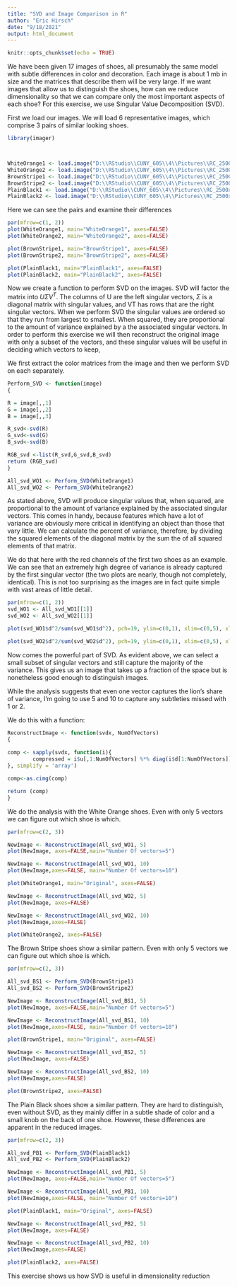 ```yaml
---
title: "SVD and Image Comparison in R"
author: "Eric Hirsch"
date: "9/18/2021"
output: html_document
---
```


```r
knitr::opts_chunk$set(echo = TRUE)
```
We have been given 17 images of shoes, all presumably the same model with subtle differences in color and decoration. Each image is about 1 mb in size and the matrices that describe them will be very large. If we want images that allow us to distinguish the shoes, how can we reduce dimensionality so that we can compare only the most important aspects of each shoe?  For this exercise, we use Singular Value Decomposition (SVD).

First we load our images. We will load 6 representative images, which comprise 3 pairs of similar looking shoes.

```r
library(imager)



WhiteOrange1 <- load.image("D:\\RStudio\\CUNY_605\\4\\Pictures\\RC_2500x1200_2014_us_53446.jpg")
WhiteOrange2 <- load.image("D:\\RStudio\\CUNY_605\\4\\Pictures\\RC_2500x1200_2014_us_53649.jpg")
BrownStripe1 <- load.image("D:\\RStudio\\CUNY_605\\4\\Pictures\\RC_2500x1200_2014_us_54130.jpg")
BrownStripe2 <- load.image("D:\\RStudio\\CUNY_605\\4\\Pictures\\RC_2500x1200_2014_us_54148.jpg")
PlainBlack1 <- load.image("D:\\RStudio\\CUNY_605\\4\\Pictures\\RC_2500x1200_2014_us_54018.jpg")
PlainBlack2 <- load.image("D:\\RStudio\\CUNY_605\\4\\Pictures\\RC_2500x1200_2014_us_54067.jpg")
```


Here we can see the pairs and examine their differences

```r

par(mfrow=c(1, 2))
plot(WhiteOrange1, main="WhiteOrange1", axes=FALSE)
plot(WhiteOrange2, main="WhiteOrange2", axes=FALSE)

plot(BrownStripe1, main="BrownStripe1", axes=FALSE)
plot(BrownStripe2, main="BrownStripe2", axes=FALSE)

plot(PlainBlack1, main="PlainBlack1", axes=FALSE)
plot(PlainBlack2, main="PlainBlack2", axes=FALSE)
```

Now we create a function to perform SVD on the images. SVD will factor the matrix into $U\Sigma V^{T}$. The columns of U are the left singular vectors, $\Sigma$ is a diagonal matrix with singular values, and VT has rows that are the right singular vectors. When we perform SVD the singular values are ordered so that they run from largest to smallest. When squared, they are proportional to the amount of variance explained by a the associated singular vectors.  In order to perform this exercise we will then reconstruct the original image with only a subset of the vectors, and these singular values will be useful in deciding which vectors to keep, 

We first extract the color matrices from the image and then we perform SVD on each separately. 

```r

Perform_SVD <- function(image)
{

R = image[,,1]
G = image[,,2]
B = image[,,3]

R_svd<-svd(R)
G_svd<-svd(G)
B_svd<-svd(B)

RGB_svd <-list(R_svd,G_svd,B_svd)
return (RGB_svd)
}
```



```r
All_svd_WO1 <- Perform_SVD(WhiteOrange1)
All_svd_WO2 <- Perform_SVD(WhiteOrange2)
```

As stated above, SVD will produce singular values that, when squared, are proportional to the amount of variance explained by the associated singular vectors.  This comes in handy, because features which have a lot of variance are obviously more critical in identifying an object than those that vary little. We can calculate the percent of variance, therefore, by dividing the squared elements of the diagonal matrix by the sum the of all squared elements of that matrix. 

We do that here with the red channels of the first two shoes as an example.  We can see that an extremely high degree of variance is already captured by the first singular vector (the two plots are nearly, though not completely, identical).  This is not too surprising as the images are in fact quite simple with vast areas of little detail.

```r

par(mfrow=c(1, 2))
svd_WO1 <- All_svd_WO1[[1]]
svd_WO2 <- All_svd_WO2[[1]]

plot(svd_WO1$d^2/sum(svd_WO1$d^2), pch=19, ylim=c(0,1), xlim=c(0,5), xlab="Singular vector",ylab="Variance  Explained", main="Red Channel for WhiteOrange1")

plot(svd_WO2$d^2/sum(svd_WO2$d^2), pch=19, ylim=c(0,1), xlim=c(0,5), xlab="Singular vector",ylab="Variance  Explained", main="Red Channel for WhiteOrange2")

```

Now comes the powerful part of SVD. As evident above, we can select a small subset of singular vectors and still capture the majority of the variance. This gives us an image that takes up a fraction of the space but is nonetheless good enough to distinguish images.

While the analysis suggests that even one vector captures the lion's share of variance, I'm going to use 5 and 10 to capture any subtleties missed with 1 or 2.

We do this with a function:

```r

ReconstructImage <- function(svdx, NumOfVectors)
{
  
comp <- sapply(svdx, function(i){
        compressed = i$u[,1:NumOfVectors] %*% diag(i$d[1:NumOfVectors]) %*% t(i$v[,1:NumOfVectors])
}, simplify = 'array')

comp<-as.cimg(comp)

return (comp)
}

```

We do the analysis with the White Orange shoes.  Even with only 5 vectors we can figure out which shoe is which.

```r
par(mfrow=c(2, 3))

NewImage <- ReconstructImage(All_svd_WO1, 5)
plot(NewImage, axes=FALSE,main="Number Of vectors=5")

NewImage <- ReconstructImage(All_svd_WO1, 10)
plot(NewImage,axes=FALSE, main="Number Of vectors=10")

plot(WhiteOrange1, main="Original", axes=FALSE)

NewImage <- ReconstructImage(All_svd_WO2, 5)
plot(NewImage, axes=FALSE)

NewImage <- ReconstructImage(All_svd_WO2, 10)
plot(NewImage,axes=FALSE)

plot(WhiteOrange2, axes=FALSE)
```

The Brown Stripe shoes show a similar pattern.  Even with only 5 vectors we can figure out which shoe is which.

```r
par(mfrow=c(2, 3))

All_svd_BS1 <- Perform_SVD(BrownStripe1)
All_svd_BS2 <- Perform_SVD(BrownStripe2)

NewImage <- ReconstructImage(All_svd_BS1, 5)
plot(NewImage, axes=FALSE,main="Number Of vectors=5")

NewImage <- ReconstructImage(All_svd_BS1, 10)
plot(NewImage,axes=FALSE, main="Number Of vectors=10")

plot(BrownStripe1, main="Original", axes=FALSE)

NewImage <- ReconstructImage(All_svd_BS2, 5)
plot(NewImage, axes=FALSE)

NewImage <- ReconstructImage(All_svd_BS2, 10)
plot(NewImage,axes=FALSE)

plot(BrownStripe2, axes=FALSE)
```

The Plain Black shoes show a similar pattern.  They are hard to distinguish, even without SVD, as they mainly differ in a subtle shade of color and a small knob on the back of one shoe. However, these differences are apparent in the reduced images.

```r
par(mfrow=c(2, 3))

All_svd_PB1 <- Perform_SVD(PlainBlack1)
All_svd_PB2 <- Perform_SVD(PlainBlack2)

NewImage <- ReconstructImage(All_svd_PB1, 5)
plot(NewImage, axes=FALSE,main="Number Of vectors=5")

NewImage <- ReconstructImage(All_svd_PB1, 10)
plot(NewImage,axes=FALSE, main="Number Of vectors=10")

plot(PlainBlack1, main="Original", axes=FALSE)

NewImage <- ReconstructImage(All_svd_PB2, 5)
plot(NewImage, axes=FALSE)

NewImage <- ReconstructImage(All_svd_PB2, 10)
plot(NewImage,axes=FALSE)

plot(PlainBlack2, axes=FALSE)
```

 This exercise shows us how SVD is useful in dimensionality reduction